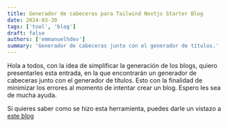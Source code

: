 ```yaml
---
title: Generador de cabeceras para Tailwind Nextjs Starter Blog
date: 2024-03-30
tags: ['tool', 'blog']
draft: false
authors: ['emmanuelhdev']
summary: 'Generador de cabeceras junto con el generador de títulos.'
---
```

Hola a todos, con la idea de simplificar la generación de los blogs, quiero presentarles esta entrada, en la que encontrarán un generador de cabeceras junto con el generador de títulos. Esto con la finalidad de minimizar los errores al momento de intentar crear un blog. Espero les sea de mucha ayuda.

Si quieres saber como se hizo esta herramienta, puedes darle un vistazo a [este blog](https://emmanuelh.dev/blog/how-to-create-a-new-file-in-github-using-a-customized-url)
<HeaderGenerator />
